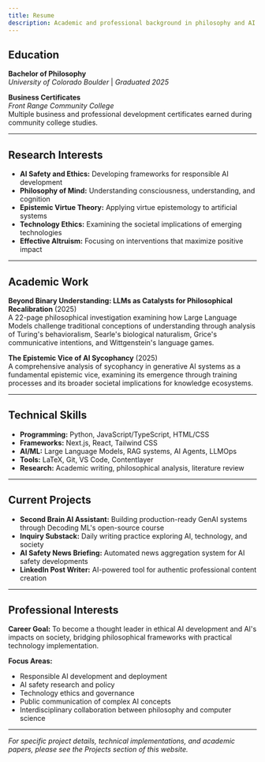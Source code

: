 ```yaml
---
title: Resume
description: Academic and professional background in philosophy and AI ethics, with focus on responsible technology development
---
```


## Education

**Bachelor of Philosophy**  
*University of Colorado Boulder* | *Graduated 2025*

**Business Certificates**  
*Front Range Community College*  
Multiple business and professional development certificates earned during community college studies.

---

## Research Interests

- **AI Safety and Ethics:** Developing frameworks for responsible AI development
- **Philosophy of Mind:** Understanding consciousness, understanding, and cognition
- **Epistemic Virtue Theory:** Applying virtue epistemology to artificial systems
- **Technology Ethics:** Examining the societal implications of emerging technologies
- **Effective Altruism:** Focusing on interventions that maximize positive impact

---

## Academic Work

**Beyond Binary Understanding: LLMs as Catalysts for Philosophical Recalibration** (2025)  
A 22-page philosophical investigation examining how Large Language Models challenge traditional conceptions of understanding through analysis of Turing's behavioralism, Searle's biological naturalism, Grice's communicative intentions, and Wittgenstein's language games.

**The Epistemic Vice of AI Sycophancy** (2025)  
A comprehensive analysis of sycophancy in generative AI systems as a fundamental epistemic vice, examining its emergence through training processes and its broader societal implications for knowledge ecosystems.

---

## Technical Skills

- **Programming:** Python, JavaScript/TypeScript, HTML/CSS
- **Frameworks:** Next.js, React, Tailwind CSS
- **AI/ML:** Large Language Models, RAG systems, AI Agents, LLMOps
- **Tools:** LaTeX, Git, VS Code, Contentlayer
- **Research:** Academic writing, philosophical analysis, literature review

---

## Current Projects

- **Second Brain AI Assistant:** Building production-ready GenAI systems through Decoding ML's open-source course
- **Inquiry Substack:** Daily writing practice exploring AI, technology, and society
- **AI Safety News Briefing:** Automated news aggregation system for AI safety developments
- **LinkedIn Post Writer:** AI-powered tool for authentic professional content creation

---

## Professional Interests

**Career Goal:** To become a thought leader in ethical AI development and AI's impacts on society, bridging philosophical frameworks with practical technology implementation.

**Focus Areas:**
- Responsible AI development and deployment
- AI safety research and policy
- Technology ethics and governance
- Public communication of complex AI concepts
- Interdisciplinary collaboration between philosophy and computer science

---

*For specific project details, technical implementations, and academic papers, please see the Projects section of this website.*
